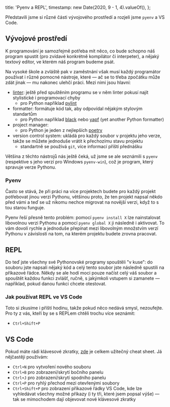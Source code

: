   title: 'Pyenv a REPL',
  timestamp: new Date(2020, 9 - 1, 4).valueOf(),
};

Představili jsme si různé části vývojového prostředí a rozjeli jsme `pyenv` a VS Code.

## Vývojové prostředí

K programování je samozřejmě potřeba mít něco, co bude schopno náš program spustit (pro zvídavé konkrétně kompilátor či interpeter), a nějaký textový editor, ve kterém náš program budeme psát.

Na vysoké škole a zvláště pak v zaměstnání však musí každý programátor používat i různé pomocné nástroje, které — ač se to třeba zpočátku může zdát jinak — mu nakonec ulehčí práci. Mezi nimi jsou hlavní:

- [linter](<https://en.wikipedia.org/wiki/Lint_(software)>): ještě před spuštěním programu se v něm linter pokusí najít stylistické i programovací chyby
  - pro Python například [pylint](https://www.pylint.org/)
- formatter: formátuje kód tak, aby odpovídal nějakým stylovým standartům
  - pro Python například [black](https://github.com/psf/black) nebo [yapf](https://github.com/google/yapf) (yet another Python formatter)
- project manager:
  - pro Python je jeden z nejlepších [poetry](https://python-poetry.org/)
- version control system: ukládá pro každý soubor v projektu jeho verze, takže se můžete jednoduše vrátit k přechozímu stavu projektu
  - standartně se používá `git`, více informací příští přednášku

Většina z těchto nástrojů nás ještě čeká, už jsme se ale seznámili s `pyenv` (respektive s jeho verzí pro Windows `pyenv-win`), což je program, který spravuje verze Pythonu.

### Pyenv

Často se stává, že při práci na více projektech budete pro každý projekt potřebovat jinou verzi Pythonu, většinou proto, že ten projekt napsal někdo před vámi a teď se už nikomu nechce migrovat na novější verzi, když to s tou starou funguje.

Pyenv řeší přesně tento problém: pomocí `pyenv install X` lze nainstalovat libovolnou verzi Pythonu a pomocí `pyenv global X` ji následně i aktivovat. To vám dovolí rychle a jednoduše přepínat mezi libovolným množstvím verzí Pythonu v závislosti na tom, na kterém projektu budete zrovna pracovat.

## REPL

Do teď jste všechny své Pythonovské programy spouštěli "v kuse": do souboru jste napsali nějaký kód a celý tento soubor jste následně spustili na příkazové řádce. Někdy se ale hodí moci pouze načíst celý váš soubor a spouštět každou funkci zvlášť, ručně, s jakýmkoli vstupem si zamanete — například, pokud danou funkci chcete otestovat.

### Jak používat REPL ve VS Code

Toto si zkusíme i příští hodinu, takže pokud něco nedává smysl, nezoufejte. Pro ty z vás, kteří by se s REPLem chtěli trochu více seznámit:

- `Ctrl+Shift+P`

## VS Code

Pokud máte rádi klávesové zkratky, [zde](https://code.visualstudio.com/shortcuts/keyboard-shortcuts-windows.pdf) je celkem užitečný cheat sheet. Já nějčastěji používám:

- `Ctrl+N` pro vytvoření nového souboru
- `Ctrl+B` pro zobrazení/skrytí bočního panelu
- `Ctrl+J` pro zobrazení/skrytí spodního panelu
- `Ctrl+P` pro ryhlý přechod mezi otevřenými soubory
- `Ctrl+Shift+P` pro zobrazení příkazové řádky VS Code, kde lze vyhledávat všechny možné příkazy (i ty tři, které jsem popsal výše) — tak se mimochodem dají objevovat nové klávesové zkratky
